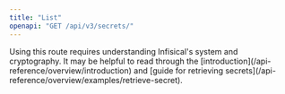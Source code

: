 ```yaml
---
title: "List"
openapi: "GET /api/v3/secrets/"
---
```


<Tip>
  Using this route requires understanding Infisical's system and cryptography.
  It may be helpful to read through the
  [introduction](/api-reference/overview/introduction) and [guide for retrieving
  secrets](/api-reference/overview/examples/retrieve-secret).
</Tip>
